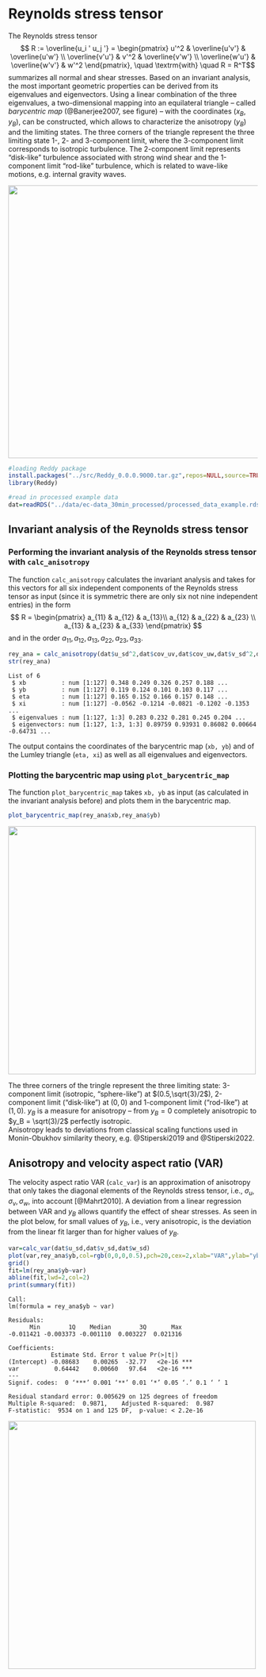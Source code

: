 # Reynolds stress tensor


The Reynolds stress tensor
$$ R := \overline{u_i ' u_j '} = \begin{pmatrix}
			u'^2 & \overline{u'v'} & \overline{u'w'} \\
			\overline{v'u'} & v'^2 & \overline{v'w'} \\
			\overline{w'u'} & \overline{w'v'} & w'^2 
		\end{pmatrix}, \quad \textrm{with} \quad R = R^T$$
summarizes all normal and shear stresses. Based on an invariant analysis, the most important geometric properties can be derived from its eigenvalues and eigenvectors. Using a linear combination of the three eigenvalues, a two-dimensional mapping into an equilateral triangle -- called *barycentric map* (@Banerjee2007, see figure) -- with the coordinates $(x_B,y_B)$, can be constructed, which allows to characterize the anisotropy ($y_B$) and the limiting states. The three corners of the triangle represent the three limiting state 1-, 2- and 3-component limit, where the 3-component limit corresponds to isotropic turbulence.
The 2-component limit represents "disk-like" turbulence associated with strong wind shear and the 1-component limit "rod-like" turbulence, which is related to wave-like motions, e.g. internal gravity waves.

<img src="./figures/schema/triangle_schema.png" width=550 />


```R
#loading Reddy package
install.packages("../src/Reddy_0.0.0.9000.tar.gz",repos=NULL,source=TRUE,quiet=TRUE)
library(Reddy)

#read in processed example data
dat=readRDS("../data/ec-data_30min_processed/processed_data_example.rds")
```

## Invariant analysis of the Reynolds stress tensor
### Performing the invariant analysis of the Reynolds stress tensor with `calc_anisotropy`
The function `calc_anisotropy` calculates the invariant analysis and takes for this vectors for all six independent components of the Reynolds stress tensor as input (since it is symmetric there are only six not nine independent entries) in the form
$$ R  = \begin{pmatrix}
			a_{11} & a_{12} & a_{13}\\
			a_{12} & a_{22} & a_{23} \\
			a_{13} & a_{23} & a_{33} 
		\end{pmatrix}
$$
and in the order $a_{11}, a_{12}, a_{13}, a_{22}, a_{23}, a_{33}$.


```R
rey_ana = calc_anisotropy(dat$u_sd^2,dat$cov_uv,dat$cov_uw,dat$v_sd^2,dat$cov_vw,dat$w_sd^2)
str(rey_ana)
```

    List of 6
     $ xb          : num [1:127] 0.348 0.249 0.326 0.257 0.188 ...
     $ yb          : num [1:127] 0.119 0.124 0.101 0.103 0.117 ...
     $ eta         : num [1:127] 0.165 0.152 0.166 0.157 0.148 ...
     $ xi          : num [1:127] -0.0562 -0.1214 -0.0821 -0.1202 -0.1353 ...
     $ eigenvalues : num [1:127, 1:3] 0.283 0.232 0.281 0.245 0.204 ...
     $ eigenvectors: num [1:127, 1:3, 1:3] 0.89759 0.93931 0.86082 0.00664 -0.64731 ...


The output contains the coordinates of the barycentric map (`xb, yb`) and of the Lumley triangle (`eta, xi`) as well as all eigenvalues and eigenvectors.

### Plotting the barycentric map using `plot_barycentric_map`
The function `plot_barycentric_map` takes `xb, yb` as input (as calculated in the invariant analysis before) and plots them in the barycentric map.


```R
plot_barycentric_map(rey_ana$xb,rey_ana$yb)
```


    
![](figures/fig_0701.png){width=500}
    


The three corners of the tringle represent the three limiting state: 3-component limit (isotropic, "sphere-like") at $(0.5,\sqrt{3}/2$), 2-component limit ("disk-like") at $(0,0)$ and 1-component limit ("rod-like") at $(1,0)$. $y_B$ is a measure for anisotropy -- from $y_B = 0$ completely anisotropic to $y_B = \sqrt(3)/2$ perfectly isotropic. <br>
Anisotropy leads to deviations from classical scaling functions used in Monin-Obukhov similarity theory, e.g. @Stiperski2019 and @Stiperski2022.

## Anisotropy and velocity aspect ratio (VAR)

The velocity aspect ratio VAR (`calc_var`) is an approximation of anisotropy that only takes the diagonal elements of the Reynolds stress tensor, i.e., $\sigma_u, \sigma_v,\sigma_w$, into account [@Mahrt2010]. A deviation from a linear regression between VAR and $y_B$ allows quantify the effect of shear stresses. As seen in the plot below, for small values of $y_B$, i.e., very anisotropic, is the deviation from the linear fit larger than for higher values of $y_B$.


```R
var=calc_var(dat$u_sd,dat$v_sd,dat$w_sd)
plot(var,rey_ana$yb,col=rgb(0,0,0,0.5),pch=20,cex=2,xlab="VAR",ylab="yb")
grid()
fit=lm(rey_ana$yb~var)
abline(fit,lwd=2,col=2)
print(summary(fit))
```

    
    Call:
    lm(formula = rey_ana$yb ~ var)
    
    Residuals:
          Min        1Q    Median        3Q       Max 
    -0.011421 -0.003373 -0.001110  0.003227  0.021316 
    
    Coefficients:
                Estimate Std. Error t value Pr(>|t|)    
    (Intercept) -0.08683    0.00265  -32.77   <2e-16 ***
    var          0.64442    0.00660   97.64   <2e-16 ***
    ---
    Signif. codes:  0 ‘***’ 0.001 ‘**’ 0.01 ‘*’ 0.05 ‘.’ 0.1 ‘ ’ 1
    
    Residual standard error: 0.005629 on 125 degrees of freedom
    Multiple R-squared:  0.9871,	Adjusted R-squared:  0.987 
    F-statistic:  9534 on 1 and 125 DF,  p-value: < 2.2e-16
    



    
![](figures/fig_0702.png){width=500}
    

